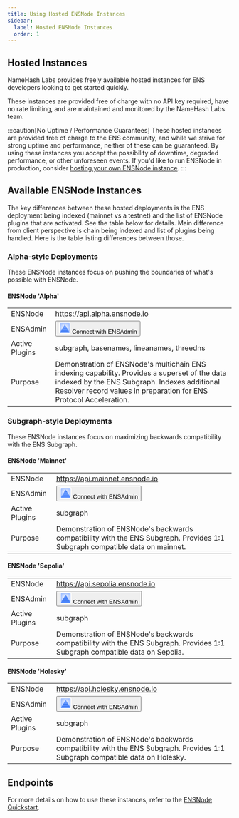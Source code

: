 ```yaml
---
title: Using Hosted ENSNode Instances
sidebar:
  label: Hosted ENSNode Instances
  order: 1
---
```


## Hosted Instances

NameHash Labs provides freely available hosted instances for ENS developers looking to get started quickly.

These instances are provided free of charge with no API key required, have no rate limiting, and are maintained and monitored by the NameHash Labs team.

:::caution[No Uptime / Performance Guarantees]
These hosted instances are provided free of charge to the ENS community, and while we strive for strong uptime and performance, neither of these can be guaranteed. By using these instances you accept the possibility of downtime, degraded performance, or other unforeseen events. If you'd like to run ENSNode in production, consider [hosting your own ENSNode instance](/ensnode/deploying/).
:::

## Available ENSNode Instances

The key differences between these hosted deployments is the ENS deployment being indexed (mainnet vs a testnet) and the list of ENSNode plugins that are activated. See the table below for details.
Main difference from client perspective is chain being indexed and list of plugins being handled. Here is the table listing differences between those.

### Alpha-style Deployments

These ENSNode instances focus on pushing the boundaries of what's possible with ENSNode.

#### ENSNode 'Alpha'
<table>
    <tbody>
    <tr>
        <td>ENSNode</td>
        <td><a href="https://api.alpha.ensnode.io">https://api.alpha.ensnode.io</a></td>
    </tr>
    <tr>
        <td style={{verticalAlign: "middle"}}>ENSAdmin</td>
        <td class="not-content">
            <a class="block w-fit" target="_blank" rel="noopener noreferrer" href="https://admin.ensnode.io/status?ensnode=https%3A%2F%2Fapi.alpha.ensnode.io">
                <button class="open-in-ensadmin flex flex-row flex-nowrap justify-start items-center gap-1 min-[400px]:gap-2 transition-all button-as-child bg-[var(--sl-color-accent)]
                hover:bg-[var(--sl-color-accent-high)] text-[var(--sl-color-black)] text-xs min-[400px]:text-base font-medium pl-1 pr-2 py-1 min-[400px]:pl-2 min-[400px]:pr-3 min-[400px]:py-2 rounded-lg">
                    <svg
                        width="26"
                        height="26"
                        viewBox="0 0 28 28"
                        fill="none"
                        xmlns="http://www.w3.org/2000/svg"
                    >
                        <path d="M2 2H26V26H2V2Z" fill="url(#paint0_radial_708_886)" />
                        <path d="M14 6L26 26H2L14 6Z" fill="url(#paint1_linear_708_886)" />
                        <path d="M5 21H22.9998L23.5977 22H4.40234L5 21Z" fill="#2364E8" />
                        <path d="M8.00014 16H20L20.5991 17H7.40234L8.00014 16Z" fill="#2364E8" />
                        <path d="M10.9997 11H16.9999L17.6014 12H10.3999L10.9997 11Z" fill="#2364E8" />
                        <path
                            fill-rule="evenodd"
                            clip-rule="evenodd"
                            d="M24 2H4C2.89543 2 2 2.89543 2 4V24C2 25.1046 2.89543 26 4 26H24C25.1046 26 26 25.1046 26 24V4C26 2.89543 25.1046 2 24 2ZM4 0C1.79086 0 0 1.79086 0 4V24C0 26.2091 1.79086 28 4 28H24C26.2091 28 28 26.2091 28 24V4C28 1.79086 26.2091 0 24 0H4Z"
                            fill="white"
                        />
                        <defs>
                            <radialGradient
                                id="paint0_radial_708_886"
                                cx="0"
                                cy="0"
                                r="1"
                                gradientUnits="userSpaceOnUse"
                                gradientTransform="translate(14 14) rotate(90) scale(12)"
                            >
                                <stop offset="0.455" stop-color="#DCE7FF" />
                                <stop offset="1" stop-color="#A9C5FF" />
                            </radialGradient>
                            <linearGradient
                                id="paint1_linear_708_886"
                                x1="14"
                                y1="6"
                                x2="14"
                                y2="26"
                                gradientUnits="userSpaceOnUse"
                            >
                                <stop stop-color="#78A5FF" />
                                <stop offset="1" stop-color="#528BFF" />
                            </linearGradient>
                        </defs>
                    </svg>
                    Connect with ENSAdmin
                </button>
            </a>
        </td>
    </tr>
    <tr>
        <td>Active Plugins</td>
        <td>subgraph, basenames, lineanames, threedns</td>
    </tr>
    <tr>
        <td>Purpose</td>
        <td>
            Demonstration of ENSNode's multichain ENS indexing capability. Provides a superset of the data indexed by the ENS Subgraph. Indexes additional Resolver record values in preparation for ENS Protocol Acceleration.
        </td>
    </tr>
    </tbody>
</table>

### Subgraph-style Deployments

These ENSNode instances focus on maximizing backwards compatibility with the ENS Subgraph.

#### ENSNode 'Mainnet'
<table>
    <tbody>
    <tr>
        <td>ENSNode</td>
        <td><a href="https://api.mainnet.ensnode.io">https://api.mainnet.ensnode.io</a></td>
    </tr>
    <tr>
        <td style={{verticalAlign: "middle"}}>ENSAdmin</td>
        <td class="not-content">
            <a class="block w-fit" target="_blank" rel="noopener noreferrer" href="https://admin.ensnode.io/status?ensnode=https%3A%2F%2Fapi.mainnet.ensnode.io">
                <button class="open-in-ensadmin flex flex-row flex-nowrap justify-start items-center gap-1 min-[400px]:gap-2 transition-all button-as-child bg-[var(--sl-color-accent)]
                hover:bg-[var(--sl-color-accent-high)] text-[var(--sl-color-black)] text-xs min-[400px]:text-base font-medium pl-1 pr-2 py-1 min-[400px]:pl-2 min-[400px]:pr-3 min-[400px]:py-2 rounded-lg">
                    <svg
                        width="26"
                        height="26"
                        viewBox="0 0 28 28"
                        fill="none"
                        xmlns="http://www.w3.org/2000/svg"
                    >
                        <path d="M2 2H26V26H2V2Z" fill="url(#paint0_radial_708_886)" />
                        <path d="M14 6L26 26H2L14 6Z" fill="url(#paint1_linear_708_886)" />
                        <path d="M5 21H22.9998L23.5977 22H4.40234L5 21Z" fill="#2364E8" />
                        <path d="M8.00014 16H20L20.5991 17H7.40234L8.00014 16Z" fill="#2364E8" />
                        <path d="M10.9997 11H16.9999L17.6014 12H10.3999L10.9997 11Z" fill="#2364E8" />
                        <path
                            fill-rule="evenodd"
                            clip-rule="evenodd"
                            d="M24 2H4C2.89543 2 2 2.89543 2 4V24C2 25.1046 2.89543 26 4 26H24C25.1046 26 26 25.1046 26 24V4C26 2.89543 25.1046 2 24 2ZM4 0C1.79086 0 0 1.79086 0 4V24C0 26.2091 1.79086 28 4 28H24C26.2091 28 28 26.2091 28 24V4C28 1.79086 26.2091 0 24 0H4Z"
                            fill="white"
                        />
                        <defs>
                            <radialGradient
                                id="paint0_radial_708_886"
                                cx="0"
                                cy="0"
                                r="1"
                                gradientUnits="userSpaceOnUse"
                                gradientTransform="translate(14 14) rotate(90) scale(12)"
                            >
                                <stop offset="0.455" stop-color="#DCE7FF" />
                                <stop offset="1" stop-color="#A9C5FF" />
                            </radialGradient>
                            <linearGradient
                                id="paint1_linear_708_886"
                                x1="14"
                                y1="6"
                                x2="14"
                                y2="26"
                                gradientUnits="userSpaceOnUse"
                            >
                                <stop stop-color="#78A5FF" />
                                <stop offset="1" stop-color="#528BFF" />
                            </linearGradient>
                        </defs>
                    </svg>
                    Connect with ENSAdmin
                </button>
            </a>
        </td>
    </tr>
    <tr>
        <td>Active Plugins</td>
        <td>subgraph</td>
    </tr>
    <tr>
        <td>Purpose</td>
        <td>
            Demonstration of ENSNode's backwards compatibility with the ENS Subgraph. Provides 1:1 Subgraph compatible data on mainnet.
        </td>
    </tr>
    </tbody>
</table>

#### ENSNode 'Sepolia'
<table>
    <tbody>
    <tr>
        <td>ENSNode</td>
        <td><a href="https://api.sepolia.ensnode.io">https://api.sepolia.ensnode.io</a></td>
    </tr>
    <tr>
        <td style={{verticalAlign: "middle"}}>ENSAdmin</td>
        <td class="not-content">
            <a class="block w-fit" target="_blank" rel="noopener noreferrer" href="https://admin.ensnode.io/status?ensnode=https%3A%2F%2Fapi.sepolia.ensnode.io">
                <button class="open-in-ensadmin flex flex-row flex-nowrap justify-start items-center gap-1 min-[400px]:gap-2 transition-all button-as-child bg-[var(--sl-color-accent)]
                hover:bg-[var(--sl-color-accent-high)] text-[var(--sl-color-black)] text-xs min-[400px]:text-base font-medium pl-1 pr-2 py-1 min-[400px]:pl-2 min-[400px]:pr-3 min-[400px]:py-2 rounded-lg">
                    <svg
                        width="26"
                        height="26"
                        viewBox="0 0 28 28"
                        fill="none"
                        xmlns="http://www.w3.org/2000/svg"
                    >
                        <path d="M2 2H26V26H2V2Z" fill="url(#paint0_radial_708_886)" />
                        <path d="M14 6L26 26H2L14 6Z" fill="url(#paint1_linear_708_886)" />
                        <path d="M5 21H22.9998L23.5977 22H4.40234L5 21Z" fill="#2364E8" />
                        <path d="M8.00014 16H20L20.5991 17H7.40234L8.00014 16Z" fill="#2364E8" />
                        <path d="M10.9997 11H16.9999L17.6014 12H10.3999L10.9997 11Z" fill="#2364E8" />
                        <path
                            fill-rule="evenodd"
                            clip-rule="evenodd"
                            d="M24 2H4C2.89543 2 2 2.89543 2 4V24C2 25.1046 2.89543 26 4 26H24C25.1046 26 26 25.1046 26 24V4C26 2.89543 25.1046 2 24 2ZM4 0C1.79086 0 0 1.79086 0 4V24C0 26.2091 1.79086 28 4 28H24C26.2091 28 28 26.2091 28 24V4C28 1.79086 26.2091 0 24 0H4Z"
                            fill="white"
                        />
                        <defs>
                            <radialGradient
                                id="paint0_radial_708_886"
                                cx="0"
                                cy="0"
                                r="1"
                                gradientUnits="userSpaceOnUse"
                                gradientTransform="translate(14 14) rotate(90) scale(12)"
                            >
                                <stop offset="0.455" stop-color="#DCE7FF" />
                                <stop offset="1" stop-color="#A9C5FF" />
                            </radialGradient>
                            <linearGradient
                                id="paint1_linear_708_886"
                                x1="14"
                                y1="6"
                                x2="14"
                                y2="26"
                                gradientUnits="userSpaceOnUse"
                            >
                                <stop stop-color="#78A5FF" />
                                <stop offset="1" stop-color="#528BFF" />
                            </linearGradient>
                        </defs>
                    </svg>
                    Connect with ENSAdmin
                </button>
            </a>
        </td>
    </tr>
    <tr>
        <td>Active Plugins</td>
        <td>subgraph</td>
    </tr>
    <tr>
        <td>Purpose</td>
        <td>
            Demonstration of ENSNode's backwards compatibility with the ENS Subgraph. Provides 1:1 Subgraph compatible data on Sepolia.
        </td>
    </tr>
    </tbody>
</table>

#### ENSNode 'Holesky'
<table>
    <tbody>
    <tr>
        <td>ENSNode</td>
        <td><a href="https://api.holesky.ensnode.io">https://api.holesky.ensnode.io</a></td>
    </tr>
    <tr>
        <td style={{verticalAlign: "middle"}}>ENSAdmin</td>
        <td class="not-content">
            <a class="block w-fit" target="_blank" rel="noopener noreferrer" href="https://admin.ensnode.io/status?ensnode=https%3A%2F%2Fapi.holesky.ensnode.io">
                <button class="open-in-ensadmin flex flex-row flex-nowrap justify-start items-center gap-1 min-[400px]:gap-2 transition-all button-as-child bg-[var(--sl-color-accent)]
                hover:bg-[var(--sl-color-accent-high)] text-[var(--sl-color-black)] text-xs min-[400px]:text-base font-medium pl-1 pr-2 py-1 min-[400px]:pl-2 min-[400px]:pr-3 min-[400px]:py-2 rounded-lg">
                    <svg
                        width="26"
                        height="26"
                        viewBox="0 0 28 28"
                        fill="none"
                        xmlns="http://www.w3.org/2000/svg"
                    >
                        <path d="M2 2H26V26H2V2Z" fill="url(#paint0_radial_708_886)" />
                        <path d="M14 6L26 26H2L14 6Z" fill="url(#paint1_linear_708_886)" />
                        <path d="M5 21H22.9998L23.5977 22H4.40234L5 21Z" fill="#2364E8" />
                        <path d="M8.00014 16H20L20.5991 17H7.40234L8.00014 16Z" fill="#2364E8" />
                        <path d="M10.9997 11H16.9999L17.6014 12H10.3999L10.9997 11Z" fill="#2364E8" />
                        <path
                            fill-rule="evenodd"
                            clip-rule="evenodd"
                            d="M24 2H4C2.89543 2 2 2.89543 2 4V24C2 25.1046 2.89543 26 4 26H24C25.1046 26 26 25.1046 26 24V4C26 2.89543 25.1046 2 24 2ZM4 0C1.79086 0 0 1.79086 0 4V24C0 26.2091 1.79086 28 4 28H24C26.2091 28 28 26.2091 28 24V4C28 1.79086 26.2091 0 24 0H4Z"
                            fill="white"
                        />
                        <defs>
                            <radialGradient
                                id="paint0_radial_708_886"
                                cx="0"
                                cy="0"
                                r="1"
                                gradientUnits="userSpaceOnUse"
                                gradientTransform="translate(14 14) rotate(90) scale(12)"
                            >
                                <stop offset="0.455" stop-color="#DCE7FF" />
                                <stop offset="1" stop-color="#A9C5FF" />
                            </radialGradient>
                            <linearGradient
                                id="paint1_linear_708_886"
                                x1="14"
                                y1="6"
                                x2="14"
                                y2="26"
                                gradientUnits="userSpaceOnUse"
                            >
                                <stop stop-color="#78A5FF" />
                                <stop offset="1" stop-color="#528BFF" />
                            </linearGradient>
                        </defs>
                    </svg>
                    Connect with ENSAdmin
                </button>
            </a>
        </td>
    </tr>
    <tr>
        <td>Active Plugins</td>
        <td>subgraph</td>
    </tr>
    <tr>
        <td>Purpose</td>
        <td>
            Demonstration of ENSNode's backwards compatibility with the ENS Subgraph. Provides 1:1 Subgraph compatible data on Holesky.
        </td>
    </tr>
    </tbody>
</table>


## Endpoints

For more details on how to use these instances, refer to the [ENSNode Quickstart](/docs/).
